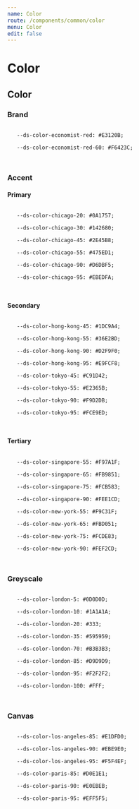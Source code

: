 ```yaml
---
name: Color
route: /components/common/color
menu: Color
edit: false
---
```



# Color
## Color

### Brand
<Playground>
  <code>
  <span style={{backgroundColor: 'var(--ds-color-economist-red)', borderRadius: '100%', display: 'inline-block', height: '20px', width: '20px', verticalAlign: 'middle'}}></span> --ds-color-economist-red: #E3120B;<br />
  <span style={{backgroundColor: 'var(--ds-color-economist-red-60)', borderRadius: '100%', display: 'inline-block', height: '20px', width: '20px', verticalAlign: 'middle'}}></span> --ds-color-economist-red-60: #F6423C;<br />
  </code>
</Playground>

### Accent
#### Primary
<Playground>
  <code>
  <span style={{backgroundColor: 'var(--ds-color-chicago-20)', borderRadius: '100%', display: 'inline-block', height: '20px', width: '20px', verticalAlign: 'middle'}}></span> --ds-color-chicago-20: #0A1757;<br />
  <span style={{backgroundColor: 'var(--ds-color-chicago-30)', borderRadius: '100%', display: 'inline-block', height: '20px', width: '20px', verticalAlign: 'middle'}}></span> --ds-color-chicago-30: #142680;<br />
  <span style={{backgroundColor: 'var(--ds-color-chicago-45)', borderRadius: '100%', display: 'inline-block', height: '20px', width: '20px', verticalAlign: 'middle'}}></span> --ds-color-chicago-45: #2E45B8;<br />
  <span style={{backgroundColor: 'var(--ds-color-chicago-55)', borderRadius: '100%', display: 'inline-block', height: '20px', width: '20px', verticalAlign: 'middle'}}></span> --ds-color-chicago-55: #475ED1;<br />
  <span style={{backgroundColor: 'var(--ds-color-chicago-90)', borderRadius: '100%', display: 'inline-block', height: '20px', width: '20px', verticalAlign: 'middle'}}></span> --ds-color-chicago-90: #D6DBF5;<br />
  <span style={{backgroundColor: 'var(--ds-color-chicago-95)', borderRadius: '100%', display: 'inline-block', height: '20px', width: '20px', verticalAlign: 'middle'}}></span> --ds-color-chicago-95: #EBEDFA;<br />
  </code>
</Playground>

#### Secondary
<Playground>
  <code>
  <span style={{backgroundColor: 'var(--ds-color-hong-kong-45)', borderRadius: '100%', display: 'inline-block', height: '20px', width: '20px', verticalAlign: 'middle'}}></span> --ds-color-hong-kong-45: #1DC9A4;<br />
  <span style={{backgroundColor: 'var(--ds-color-hong-kong-55)', borderRadius: '100%', display: 'inline-block', height: '20px', width: '20px', verticalAlign: 'middle'}}></span> --ds-color-hong-kong-55: #36E2BD;<br />
  <span style={{backgroundColor: 'var(--ds-color-hong-kong-90)', borderRadius: '100%', display: 'inline-block', height: '20px', width: '20px', verticalAlign: 'middle'}}></span> --ds-color-hong-kong-90: #D2F9F0;<br />
  <span style={{backgroundColor: 'var(--ds-color-hong-kong-95)', borderRadius: '100%', display: 'inline-block', height: '20px', width: '20px', verticalAlign: 'middle'}}></span> --ds-color-hong-kong-95: #E9FCF8;<br />
  <span style={{backgroundColor: 'var(--ds-color-tokyo-45)', borderRadius: '100%', display: 'inline-block', height: '20px', width: '20px', verticalAlign: 'middle'}}></span> --ds-color-tokyo-45: #C91D42;<br />
  <span style={{backgroundColor: 'var(--ds-color-tokyo-55)', borderRadius: '100%', display: 'inline-block', height: '20px', width: '20px', verticalAlign: 'middle'}}></span> --ds-color-tokyo-55: #E2365B;<br />
  <span style={{backgroundColor: 'var(--ds-color-tokyo-90)', borderRadius: '100%', display: 'inline-block', height: '20px', width: '20px', verticalAlign: 'middle'}}></span> --ds-color-tokyo-90: #F9D2DB;<br />
  <span style={{backgroundColor: 'var(--ds-color-tokyo-95)', borderRadius: '100%', display: 'inline-block', height: '20px', width: '20px', verticalAlign: 'middle'}}></span> --ds-color-tokyo-95: #FCE9ED;<br />
  </code>
</Playground>

#### Tertiary
<Playground>
  <code>
  <span style={{backgroundColor: 'var(--ds-color-singapore-55)', borderRadius: '100%', display: 'inline-block', height: '20px', width: '20px', verticalAlign: 'middle'}}></span> --ds-color-singapore-55: #F97A1F;<br />
  <span style={{backgroundColor: 'var(--ds-color-singapore-65)', borderRadius: '100%', display: 'inline-block', height: '20px', width: '20px', verticalAlign: 'middle'}}></span> --ds-color-singapore-65: #FB9851;<br />
  <span style={{backgroundColor: 'var(--ds-color-singapore-75)', borderRadius: '100%', display: 'inline-block', height: '20px', width: '20px', verticalAlign: 'middle'}}></span> --ds-color-singapore-75: #FCB583;<br />
  <span style={{backgroundColor: 'var(--ds-color-singapore-90)', borderRadius: '100%', display: 'inline-block', height: '20px', width: '20px', verticalAlign: 'middle'}}></span> --ds-color-singapore-90: #FEE1CD;<br />
  <span style={{backgroundColor: 'var(--ds-color-new-york-55)', borderRadius: '100%', display: 'inline-block', height: '20px', width: '20px', verticalAlign: 'middle'}}></span> --ds-color-new-york-55: #F9C31F;<br />
  <span style={{backgroundColor: 'var(--ds-color-new-york-65)', borderRadius: '100%', display: 'inline-block', height: '20px', width: '20px', verticalAlign: 'middle'}}></span> --ds-color-new-york-65: #FBD051;<br />
  <span style={{backgroundColor: 'var(--ds-color-new-york-75)', borderRadius: '100%', display: 'inline-block', height: '20px', width: '20px', verticalAlign: 'middle'}}></span> --ds-color-new-york-75: #FCDE83;<br />
  <span style={{backgroundColor: 'var(--ds-color-new-york-90)', borderRadius: '100%', display: 'inline-block', height: '20px', width: '20px', verticalAlign: 'middle'}}></span> --ds-color-new-york-90: #FEF2CD;<br />
  </code>
</Playground>

### Greyscale
<Playground>
  <code>
  <span style={{backgroundColor: 'var(--ds-color-london-5)', borderRadius: '100%', display: 'inline-block', height: '20px', width: '20px', verticalAlign: 'middle'}}></span> --ds-color-london-5: #0D0D0D;<br />
  <span style={{backgroundColor: 'var(--ds-color-london-10)', borderRadius: '100%', display: 'inline-block', height: '20px', width: '20px', verticalAlign: 'middle'}}></span> --ds-color-london-10: #1A1A1A;<br />
  <span style={{backgroundColor: 'var(--ds-color-london-20)', borderRadius: '100%', display: 'inline-block', height: '20px', width: '20px', verticalAlign: 'middle'}}></span> --ds-color-london-20: #333;<br />
  <span style={{backgroundColor: 'var(--ds-color-london-35)', borderRadius: '100%', display: 'inline-block', height: '20px', width: '20px', verticalAlign: 'middle'}}></span> --ds-color-london-35: #595959;<br />
  <span style={{backgroundColor: 'var(--ds-color-london-70)', borderRadius: '100%', display: 'inline-block', height: '20px', width: '20px', verticalAlign: 'middle'}}></span> --ds-color-london-70: #B3B3B3;<br />
  <span style={{backgroundColor: 'var(--ds-color-london-85)', borderRadius: '100%', display: 'inline-block', height: '20px', width: '20px', verticalAlign: 'middle'}}></span> --ds-color-london-85: #D9D9D9;<br />
  <span style={{backgroundColor: 'var(--ds-color-london-95)', borderRadius: '100%', display: 'inline-block', height: '20px', width: '20px', verticalAlign: 'middle'}}></span> --ds-color-london-95: #F2F2F2;<br />
  <span style={{backgroundColor: 'var(--ds-color-london-100)', borderRadius: '100%', display: 'inline-block', height: '20px', width: '20px', verticalAlign: 'middle'}}></span> --ds-color-london-100: #FFF;<br />
  </code>
</Playground>

### Canvas
<Playground>
  <code>
  <span style={{backgroundColor: 'var(--ds-color-los-angeles-85)', borderRadius: '100%', display: 'inline-block', height: '20px', width: '20px', verticalAlign: 'middle'}}></span> --ds-color-los-angeles-85: #E1DFD0;<br />
  <span style={{backgroundColor: 'var(--ds-color-los-angeles-90)', borderRadius: '100%', display: 'inline-block', height: '20px', width: '20px', verticalAlign: 'middle'}}></span> --ds-color-los-angeles-90: #EBE9E0;<br />
  <span style={{backgroundColor: 'var(--ds-color-los-angeles-95)', borderRadius: '100%', display: 'inline-block', height: '20px', width: '20px', verticalAlign: 'middle'}}></span> --ds-color-los-angeles-95: #F5F4EF;<br />
  <span style={{backgroundColor: 'var(--ds-color-paris-85)', borderRadius: '100%', display: 'inline-block', height: '20px', width: '20px', verticalAlign: 'middle'}}></span> --ds-color-paris-85: #D0E1E1;<br />
  <span style={{backgroundColor: 'var(--ds-color-paris-90)', borderRadius: '100%', display: 'inline-block', height: '20px', width: '20px', verticalAlign: 'middle'}}></span> --ds-color-paris-90: #E0EBEB;<br />
  <span style={{backgroundColor: 'var(--ds-color-paris-95)', borderRadius: '100%', display: 'inline-block', height: '20px', width: '20px', verticalAlign: 'middle'}}></span> --ds-color-paris-95: #EFF5F5;<br />
  </code>
</Playground>
